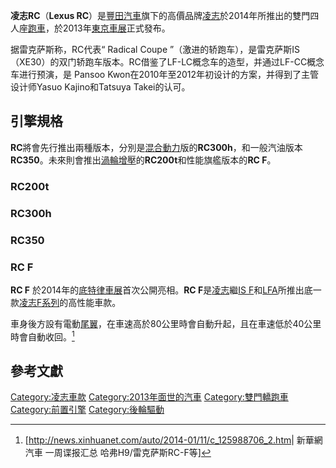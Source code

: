 {{noteTA
|G1=Motor
}}
{{Infobox automobile
| name = 凌志 RC
| image = [[File:Lexus_RC_350_P4250853.jpg|center]]
| manufacturer = [[凌志|凌志]]（[[豐田汽車|豐田汽車]]）
| production = 2014年迄今
| model_years = 
| predecessor = [[凌志IS|凌志 IS C]]
| assembly = 
| class = [[入門高級轎車|入門高級轎車]]<br>[[小型行政轎車|小型行政轎車]]
| related = [[凌志IS|凌志IS]]
| body_style = 雙門[[跑車|跑車]]
| layout = [[後輪驅動|後輪驅動]]<br>[[全輪驅動|全輪驅動]]
| engine = 3.5 升 ''[[豐田_GR系列_發動機|2GR-FSE]]'' V6 (RC 350)<br>2.5 升 ''[[豐田_AR系列_發動機|2AR-FSE]]'' I4 (RC 300h)
| wheelbase = {{convert|2,730|mm|0|abbr=on}}
| length = {{convert|4,693|mm|0|abbr=on}}
| width = {{convert|1,838|mm|0|abbr=on}}
| height = {{convert|1,394|mm|0|abbr=on}}
| weight = 
| designer = 
}}

'''凌志RC'''（'''Lexus RC'''）是[[豐田汽車|豐田汽車]]旗下的高價品牌[[凌志|凌志]]於2014年所推出的雙門四人座[[跑車|跑車]]，於2013年[[東京車展|東京車展]]正式發布。

据雷克萨斯称，RC代表“ Radical Coupe ”（激进的轿跑车），是雷克萨斯IS（XE30）的双门轿跑车版本。RC借鉴了LF-LC概念车的造型，并通过LF-CC概念车进行预演，是 Pansoo Kwon在2010年至2012年初设计的方案，并得到了主管设计师Yasuo Kajino和Tatsuya Takei的认可。

==引擎規格==
'''RC'''將會先行推出兩種版本，分別是[[混合動力|混合動力]]版的'''RC300h'''，和一般汽油版本'''RC350'''。未來則會推出[[渦輪增壓|渦輪增壓]]的'''RC200t'''和性能旗艦版本的'''RC F'''。
===RC200t===
===RC300h===
===RC350===
===RC F===
{{Infobox Automobile
| image          = 
| name           = Lexus RC F
| aka            = 
| manufacturer   = [[凌志|凌志汽車]]
| parent_company = [[豐田汽車|豐田汽車]]
| production     = 2014年-
| assembly       = {{JPN}}[[愛知縣|愛知縣]][[田原市|田原市]] (豐田汽車田原工廠)
| predecessor    = 
| successor      =
| class          = [[跑車|跑車]]
| body_style     = 雙門四座[[跑車|跑車]]
| layout         = [[前置引擎|前置引擎]]/[[後輪驅動|後輪驅動]]
| platform       = 
| engine         = 477PS 5.0 公升 2UR-GSE [[V8|V8]]
| transmission   = 8速[[自動變速器|自動變速器]]
| wheelbase      = 2,730 毫米
| length         = 4,705 毫米
| width          = 1,850 毫米
| height         = 1,390 毫米
| weight         = 1795.3 kg
| fuel_economy   = 
| fuel_capacity  = 
| related        = 
| similar        = 
| designer       = 
}}
'''RC F''' 於2014年的[[底特律車展|底特律車展]]首次公開亮相。'''RC F'''是[[凌志|凌志]]繼[[凌志IS|IS F]]和[[凌志LFA|LFA]]所推出底一款[[凌志F系列|凌志F系列]]的高性能車款。

車身後方設有電動[[尾翼|尾翼]]，在車速高於80公里時會自動升起，且在車速低於40公里時會自動收回。<ref>[http://news.xinhuanet.com/auto/2014-01/11/c_125988706_2.htm| 新華網汽車 一周谍报汇总 哈弗H9/雷克萨斯RC-F等]{{dead link|date=2018年5月 |bot=InternetArchiveBot |fix-attempted=yes }}</ref>

==參考文獻==
<references/>

{{Lexus}}

[[Category:凌志車款|Category:凌志車款]]
[[Category:2013年面世的汽車|Category:2013年面世的汽車]]
[[Category:雙門轎跑車|Category:雙門轎跑車]]
[[Category:前置引擎|Category:前置引擎]]
[[Category:後輪驅動|Category:後輪驅動]]